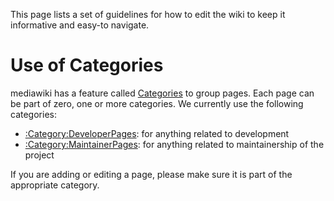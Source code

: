 This page lists a set of guidelines for how to edit the wiki to keep it informative and easy-to navigate.

= Use of Categories =
mediawiki has a feature called [http://www.mediawiki.org/wiki/Help:Categories Categories] to group pages. Each page can be part of zero, one or more categories. We currently use the following categories:
* [[:Category:DeveloperPages]]: for anything related to development
* [[:Category:MaintainerPages]]: for anything related to maintainership of the project

If you are adding or editing a page, please make sure it is part of the appropriate category.